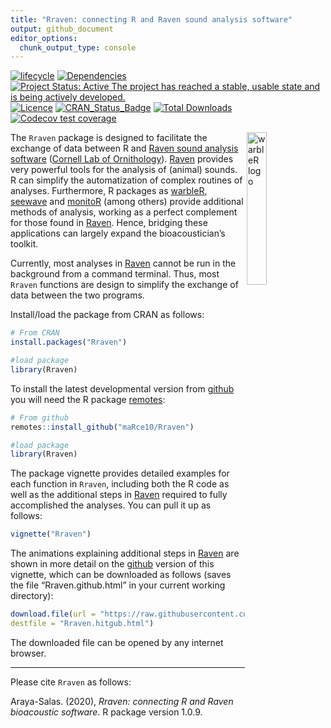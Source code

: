 ```yaml
---
title: "Rraven: connecting R and Raven sound analysis software"
output: github_document
editor_options: 
  chunk_output_type: console
---
```


<!-- README.md is generated from README.Rmd. Please edit that file -->

<!-- badges: start -->
[![lifecycle](https://img.shields.io/badge/lifecycle-maturing-brightgreen.svg)](https://lifecycle.r-lib.org/articles/stages.html) [![Dependencies](https://tinyverse.netlify.com/badge/Rraven)](https://cran.r-project.org/package=Rraven) [![Project Status: Active  The project has reached a stable, usable state and is being actively developed.](https://www.repostatus.org/badges/latest/active.svg)](https://www.repostatus.org/#active) [![Licence](https://img.shields.io/badge/https://img.shields.io/badge/licence-GPL--2-blue.svg)](https://www.gnu.org/licenses/gpl-3.0.en.html) [![CRAN_Status_Badge](https://www.r-pkg.org/badges/version/Rraven)](https://cran.r-project.org/package=Rraven) [![Total Downloads](https://cranlogs.r-pkg.org/badges/grand-total/Rraven)](https://cranlogs.r-pkg.org/badges/grand-total/Rraven)
[![Codecov test coverage](https://codecov.io/gh/maRce10/warbleR/branch/master/graph/badge.svg)](https://app.codecov.io/gh/maRce10/Rraven?branch=master)
<!-- badges: end -->


<img src="vignettes/Rraven_sticker.png" alt="warbleR logo" align="right" width = "25%" height="25%"/>

The `Rraven` package is designed to facilitate the exchange of data between R and  [Raven sound analysis software](https://www.ravensoundsoftware.com/) ([Cornell Lab of Ornithology](https://www.birds.cornell.edu/home)). [Raven](https://www.ravensoundsoftware.com/) provides very  powerful tools for the analysis of (animal) sounds. R can simplify the automatization of complex routines of analyses. Furthermore, R packages as [warbleR](https://cran.r-project.org/package=warbleR), [seewave](https://cran.r-project.org/package=seewave) and [monitoR](https://cran.r-project.org/package=monitoR) (among others) provide additional methods of analysis, working as a perfect complement for those found in [Raven](https://www.ravensoundsoftware.com/). Hence, bridging these applications can largely expand the bioacoustician's toolkit.

Currently, most analyses in [Raven](https://www.ravensoundsoftware.com/) cannot be run in the background from a command terminal. Thus, most `Rraven` functions are design to simplify the exchange of data between the two programs. 

Install/load the package from CRAN as follows:

```r

# From CRAN 
install.packages("Rraven")

#load package
library(Rraven)

```

To install the latest developmental version from [github](https://github.com/) you will need the R package [remotes](https://cran.r-project.org/package=devtools):

```r

# From github
remotes::install_github("maRce10/Rraven")

#load package
library(Rraven)

```

The package vignette provides detailed examples for each function in `Rraven`, including both the R code as well as the additional steps in [Raven](https://www.ravensoundsoftware.com/) required to fully accomplished the analyses. You can pull it up as follows:

```r

vignette("Rraven")

```

The animations explaining additional steps in [Raven](https://www.ravensoundsoftware.com/) are shown in more detail on the [github](https://github.com/maRce10/Rraven) version of this vignette, which can be downloaded as follows (saves the file "Rraven.github.html" in your current working directory):

```r

download.file(url = "https://raw.githubusercontent.com/maRce10/Rraven/master/gifs/Rraven.hitgub.html", 
destfile = "Rraven.hitgub.html")

```

The downloaded file can be opened by any internet browser.

---

Please cite `Rraven` as follows:

Araya-Salas. (2020), *Rraven: connecting R and Raven bioacoustic software*. R package version 1.0.9.
